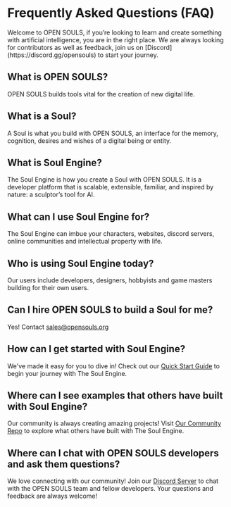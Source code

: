 
# Frequently Asked Questions (FAQ)

<Callout type="warning" emoji="⚠️">
Welcome to OPEN SOULS, if you’re looking to learn and create something with artificial intelligence, you are in the right place. We are always looking for contributors as well as feedback, join us on [Discord](https://discord.gg/opensouls) to start your journey.
</Callout>

## What is OPEN SOULS?

OPEN SOULS builds tools vital for the creation of new digital life.

## What is a Soul?

A Soul is what you build with OPEN SOULS, an interface for the memory, cognition, desires and wishes of a digital being or entity.

## What is Soul Engine?

The Soul Engine is how you create a Soul with OPEN SOULS. It is a developer platform that is scalable, extensible, familiar, and inspired by nature: a sculptor’s tool for AI.

## What can I use Soul Engine for?

The Soul Engine can imbue your characters, websites, discord servers, online communities and intellectual property with life.

## Who is using Soul Engine today?

Our users include developers, designers, hobbyists and game masters building for their own users.

## Can I hire OPEN SOULS to build a Soul for me?

Yes! Contact [sales@opensouls.org](mailto:sales@opensouls.org)

## How can I get started with Soul Engine?

We've made it easy for you to dive in! Check out our [Quick Start Guide](https://docs.souls.chat/) to begin your journey with The Soul Engine.

## Where can I see examples that others have built with Soul Engine?

Our community is always creating amazing projects! Visit [Our Community Repo](https://github.com/opensouls/community/tree/main/library) to explore what others have built with The Soul Engine.

## Where can I chat with OPEN SOULS developers and ask them questions?

We love connecting with our community! Join our [Discord Server](https://discord.gg/opensouls) to chat with the OPEN SOULS team and fellow developers. Your questions and feedback are always welcome!
